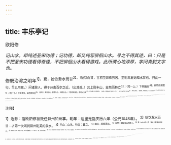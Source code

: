 ```yaml
---
---
---
```

title: 丰乐亭记
---



欧阳修

*记山水，却纯述圣宋功德；记功德，却又纯写徘徊山水。寻之不得其迹，曰：只是不把圣宋功德看得奇怪，不把徘徊山水看得游戏。此所谓心地淳厚，学问真到文字也。*

修既治滁之明年<sup>1】，夏，始饮滁水而甘<sup>2】。（始饮而甘，言初至滁殊劳苦，至明年夏始知水甘也。只此一句，早已用意。）问诸滁人，得于州南百步之近。（出其处。）其上则丰山，耸然而特立<sup>3】；（陪一上。）下则幽谷<sup>4】，窈然而深藏<sup>5】；（陪一下。）中有清泉，滃然而仰出<sup>6】。（出泉。）俯仰左右，顾而乐之。（再陪左右。）于是疏泉凿石，辟地以为享<sup>7】，而与滁人往游其间。（出亭。看他必带“与滁人”字。）
滁于五代干戈之际<sup>8】，用武之地也。（重提笔，特叙滁事。）昔太祖皇帝<sup>9】，尝以周师破李景兵十五万于清流山下，生擒其将皇甫晖、姚凤于滁东门之外四，遂以平滁。（特叙滁事。）修尝考其山川，按其图记，升高以望清流之关<sup>11】，欲求晖、凤就擒之所，而故老皆无在者<sup>12】；盖天下之平久矣。（开脉淋漓，放声叫啸，文字之雄，无逾此者。）自唐失其政，海内分裂，豪杰并起而争，所在为敌国者，何可胜数？（又重提笔，不特叙滁事。）及宋受天命，圣人出而四海一<sup>13】。向之凭恃险阻<sup>13】，铲削消磨<sup>15】。百年之间。漠然徒见山高而水清；欲问其事，则遗老尽矣<sup>16】。（不特叙滁事。）今滁（落笔独接“今滁”。）介江淮之间，舟车商贾，四方宾客之所不至；民生不见外事<sup>17】，而安于畎亩衣食<sup>18】，以乐生送死；而孰知上之功德<sup>19】9，休养生息＠，涵煦于百年之深也<sup>2】！（言他处皆知皇宋之休养，而滁独不知，则不可以不记也。）
修之来此，乐其地僻而事简，又爱其欲之安闲。（先说治滁。）既得斯泉于山谷之间，乃日与滁人仰而望山<sup>2】，俯而听泉。（次粗说游。）掇
幽芳（春。）而荫乔木<sup>2】，（夏。）风霜冰雪，刻露清秀<sup>20】，（秋、冬。）四时之景，无不可爱。（次细说游。）又幸其民乐其岁物之丰成，而喜与予游也。因为本其山川，道其风欲之美，使民知所以安此丰年之乐者，幸生无事之时也<sup>20】。（次说撰记。）夫宣上恩德<sup>2】，以与民共乐，刺史之事也。遂书以名其亭焉。（结得端庄郑重，妙绝，妙绝。）庆历丙戌六月日，右正言知制诰知滁州军州事欧阳修记。

<sup>注释】

<sup>1】治滁：指欧阳修被贬任滁州知州事。明年：这里是指庆历六年（公元1046年）。
<sup>2】始饮滁水而甘：才第一次喝到滁州甜美的泉水。
<sup>3】丰山：山名。特立：矗立。
<sup>4】幽谷：即紫薇谷。
<sup>5】窈然：幽暗深远的样子。
<sup>6】滃（wěng翁）然：泉水大量涌出的样子。
<sup>7】辟地以为亭：平整土地，在这里建造了一个亭子。亭，即丰乐亭。
<sup>8】五代：见欧阳修《五代史一行传论》注1。干戈：指战争。
<sup>9】太祖皇帝：指宋太祖赵匡胤。他在后周时任殿前都点检，领宋州归德军节度使，握有兵权。公元960年，他在陈桥驿发动兵变，夺取了后周政权，改国号为宋。
<sup>10】“尝以周师破李景兵十五万于清流山下”二句：周师，后周的部队。李景，指南唐中主李環。后周显德三年（公元956年），后周世宗柴荣率师征淮南，与南唐将领皇甫晖、姚凤的部队激战于滁州附近的清流山畔。当时，赵匡胤以厥前都虞侯身份随柴荣参战，在战斗中曾用剑砍伤皇甫晖，并活捉皇甫晖、姚凤。
<sup>11】清流之关：指清流关，关在滁州（今安徽滁县）西北清流山上。
<sup>12】故老：当年的父老。
<sup>13】圣人：这里指赵匡胤。四海一：天下统一。
<sup>14】向之凭恃险阻：从前那些凭借地势险阻而割据一方的人。
<sup>15】铲削消磨：消灭殆尽。
<sup>16】遗老：指经历其事而活至今日的老人。
<sup>17】民生：老百姓的一辈子。
<sup>18】畎（quǎn犬）亩：田亩、土地。畎，田沟。
<sup>19】上：皇上。
<sup>20】生息：繁殖人口。
<sup>21】涵煦（xǔ许）：涵润化育。
<sup>22】仰：抬头。
<sup>23】援：拾取。幽芳：指春天的散发着清香的花草。荫乔木：夏天在乔木下乘风凉。
<sup>24】“风霜冰雪”二句：风霜，秋日景象。冰雷，冬日景象。刻露，秋冬时水位下降、草木枯萎，而使崖石、山峰更清晰地显露在人们的眼前。清秀：指秋冬景色清幽秀丽。
<sup>25】因为本其山川：（我）因面描写此地的山水。
<sup>26】无事之时：太平盛世。
<sup>27】宣：宣扬。
<sup>28】刺史：唐代的刺史，相当于宋代的知州。欧阳修此时正在滁州知州任上，这里是袭用前代的称呼。
<sup>29】庆历丙戌：即公元1046年。庆历，宋仁宗年号。